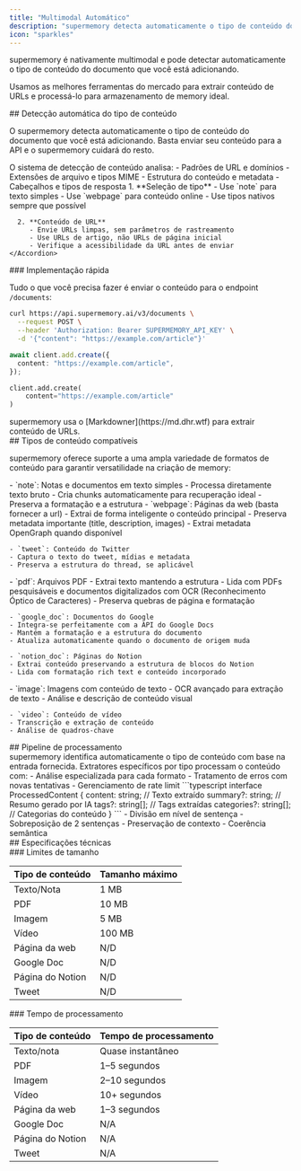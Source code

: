 ```yaml
---
title: "Multimodal Automático"
description: "supermemory detecta automaticamente o tipo de conteúdo do documento que você está adicionando."
icon: "sparkles"
---
```


supermemory é nativamente multimodal e pode detectar automaticamente o tipo de conteúdo do documento que você está adicionando.

Usamos as melhores ferramentas do mercado para extrair conteúdo de URLs e processá-lo para armazenamento de memory ideal.

<div id="automatic-content-type-detection">
  ## Detecção automática do tipo de conteúdo
</div>

O supermemory detecta automaticamente o tipo de conteúdo do documento que você está adicionando. Basta enviar seu conteúdo para a API e o supermemory cuidará do resto.

<Tabs>
  <Tab title="Como funciona">
    O sistema de detecção de conteúdo analisa:
    - Padrões de URL e domínios
    - Extensões de arquivo e tipos MIME
    - Estrutura do conteúdo e metadata
    - Cabeçalhos e tipos de resposta
  </Tab>
  <Tab title="Boas práticas">
    <Accordion title="Boas práticas de tipo de conteúdo" defaultOpen icon="sparkles">
      1. **Seleção de tipo**
         - Use `note` para texto simples
         - Use `webpage` para conteúdo online
         - Use tipos nativos sempre que possível

      2. **Conteúdo de URL**
         - Envie URLs limpas, sem parâmetros de rastreamento
         - Use URLs de artigo, não URLs de página inicial
         - Verifique a acessibilidade da URL antes de enviar
    </Accordion>

  </Tab>
</Tabs>

<div id="quick-implementation">
  ### Implementação rápida
</div>

Tudo o que você precisa fazer é enviar o conteúdo para o endpoint `/documents`:

<CodeGroup>

```bash cURL
curl https://api.supermemory.ai/v3/documents \
  --request POST \
  --header 'Authorization: Bearer SUPERMEMORY_API_KEY' \
  -d '{"content": "https://example.com/article"}'
```

```typescript
await client.add.create({
  content: "https://example.com/article",
});
```

```python
client.add.create(
    content="https://example.com/article"
)
```

</CodeGroup>

<Note>
  supermemory usa o [Markdowner](https://md.dhr.wtf) para extrair conteúdo de URLs.
</Note>

<div id="supported-content-types">
  ## Tipos de conteúdo compatíveis
</div>

supermemory oferece suporte a uma ampla variedade de formatos de conteúdo para garantir versatilidade na criação de memory:

<Grid cols={2}>
  <Card title="Conteúdo de texto" icon="document-text">
    - `note`: Notas e documentos em texto simples
    - Processa diretamente texto bruto
    - Cria chunks automaticamente para recuperação ideal
    - Preserva a formatação e a estrutura
  </Card>

  <Card title="Conteúdo da web" icon="globe">
    - `webpage`: Páginas da web (basta fornecer a url)
    - Extrai de forma inteligente o conteúdo principal
    - Preserva metadata importante (title, description, images)
    - Extrai metadata OpenGraph quando disponível

    - `tweet`: Conteúdo do Twitter
    - Captura o texto do tweet, mídias e metadata
    - Preserva a estrutura do thread, se aplicável

  </Card>

  <Card title="Tipos de documentos" icon="document">
    - `pdf`: Arquivos PDF
    - Extrai texto mantendo a estrutura
    - Lida com PDFs pesquisáveis e documentos digitalizados com OCR (Reconhecimento Óptico de Caracteres)
    - Preserva quebras de página e formatação

    - `google_doc`: Documentos do Google
    - Integra-se perfeitamente com a API do Google Docs
    - Mantém a formatação e a estrutura do documento
    - Atualiza automaticamente quando o documento de origem muda

    - `notion_doc`: Páginas do Notion
    - Extrai conteúdo preservando a estrutura de blocos do Notion
    - Lida com formatação rich text e conteúdo incorporado

  </Card>

  <Card title="Tipos de mídia" icon="photo">
    - `image`: Imagens com conteúdo de texto
    - OCR avançado para extração de texto
    - Análise e descrição de conteúdo visual

    - `video`: Conteúdo de vídeo
    - Transcrição e extração de conteúdo
    - Análise de quadros-chave

  </Card>
</Grid>

<div id="processing-pipeline">
  ## Pipeline de processamento
</div>

<Steps>
  <Step title="Detecção de conteúdo">
    supermemory identifica automaticamente o tipo de conteúdo com base na entrada fornecida.
  </Step>

<Step title="Extração de conteúdo">
  Extratores específicos por tipo processam o conteúdo com: - Análise especializada para
  cada formato - Tratamento de erros com novas tentativas - Gerenciamento de rate limit
</Step>

  <Step title="Aprimoramento com IA">
    ```typescript
    interface ProcessedContent {
      content: string;      // Texto extraído
      summary?: string;     // Resumo gerado por IA
      tags?: string[];     // Tags extraídas
      categories?: string[]; // Categorias do conteúdo
    }
    ```
  </Step>

  <Step title="Segmentação em chunks e indexação">
    - Divisão em nível de sentença
    - Sobreposição de 2 sentenças
    - Preservação de contexto
    - Coerência semântica
  </Step>
</Steps>

<div id="technical-specifications">
  ## Especificações técnicas
</div>

<div id="size-limits">
  ### Limites de tamanho
</div>

| Tipo de conteúdo | Tamanho máximo |
| ---------------- | -------------- |
| Texto/Nota       | 1 MB           |
| PDF              | 10 MB          |
| Imagem           | 5 MB           |
| Vídeo            | 100 MB         |
| Página da web    | N/D            |
| Google Doc       | N/D            |
| Página do Notion | N/D            |
| Tweet            | N/D            |

<div id="processing-time">
  ### Tempo de processamento
</div>

| Tipo de conteúdo | Tempo de processamento |
| ---------------- | ---------------------- |
| Texto/nota       | Quase instantâneo      |
| PDF              | 1–5 segundos           |
| Imagem           | 2–10 segundos          |
| Vídeo            | 10+ segundos           |
| Página da web    | 1–3 segundos           |
| Google Doc       | N/A                    |
| Página do Notion | N/A                    |
| Tweet            | N/A                    |